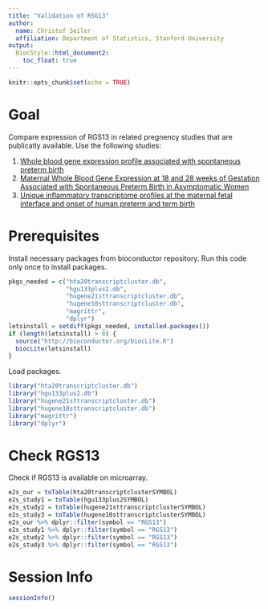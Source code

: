 ```yaml
---
title: "Validation of RSG13"
author:
  name: Christof Seiler
  affiliation: Department of Statistics, Stanford University
output:
  BiocStyle::html_document2:
    toc_float: true
---
```


```r
knitr::opts_chunk$set(echo = TRUE)
```

# Goal

Compare expression of RGS13 in related pregnency studies that are publicatly available. Use the following studies: 

1. [Whole blood gene expression profile associated with spontaneous preterm birth](https://www.ncbi.nlm.nih.gov/geo/query/acc.cgi?acc=GSE46510)
2. [Maternal Whole Blood Gene Expression at 18 and 28 weeks of Gestation Associated with Spontaneous Preterm Birth in Asymptomatic Women](https://www.ncbi.nlm.nih.gov/geo/query/acc.cgi?acc=GSE59491)
3. [Unique inflammatory transcriptome profiles at the maternal fetal interface and onset of human preterm and term birth](https://www.ncbi.nlm.nih.gov/geo/query/acc.cgi?acc=GSE73685)

# Prerequisites

Install necessary packages from bioconductor repository. Run this code only once to install packages.

```r
pkgs_needed = c("hta20transcriptcluster.db",
                "hgu133plus2.db",
                "hugene21sttranscriptcluster.db",
                "hugene10sttranscriptcluster.db",
                "magrittr",
                "dplyr")
letsinstall = setdiff(pkgs_needed, installed.packages()) 
if (length(letsinstall) > 0) {
  source("http://bioconductor.org/biocLite.R")
  biocLite(letsinstall)
}
```

Load packages.

```r
library("hta20transcriptcluster.db")
library("hgu133plus2.db")
library("hugene21sttranscriptcluster.db")
library("hugene10sttranscriptcluster.db")
library("magrittr")
library("dplyr")
```

# Check RGS13

Check if RGS13 is available on microarray.

```r
e2s_our = toTable(hta20transcriptclusterSYMBOL)
e2s_study1 = toTable(hgu133plus2SYMBOL)
e2s_study2 = toTable(hugene21sttranscriptclusterSYMBOL)
e2s_study3 = toTable(hugene10sttranscriptclusterSYMBOL)
e2s_our %>% dplyr::filter(symbol == "RGS13")
e2s_study1 %>% dplyr::filter(symbol == "RGS13")
e2s_study2 %>% dplyr::filter(symbol == "RGS13")
e2s_study3 %>% dplyr::filter(symbol == "RGS13")
```

# Session Info {.unnumbered}

```r
sessionInfo()
```
